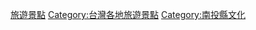 {{Catnav|頁面分類|地理|...|亞洲地理|東亞地理|台灣地理|臺灣行政區劃|南投縣}}
{{Catnav|頁面分類|地理|...|島嶼|太平洋島嶼|台灣|台灣地理|台灣旅遊景點|台灣各地旅遊景點}}
{{Catnav|頁面分類|地理|...|各國地理|中華民國地理|中華民國行政區劃|中華民國各省行政區劃|臺灣行政區劃|南投縣}}
{{Catnav|頁面分類|休閒|...|旅遊|旅遊景點|各大洲旅遊景點|亞洲旅遊景點|台灣旅遊景點|台灣各地旅遊景點}}
{{Catnav|頁面分類|社會|...|依大洲劃分的產業|各大洲旅遊|亞洲旅遊|台灣旅遊|台灣各地旅遊|台灣各地旅遊景點}}

[[Category:南投縣|旅遊景點]]
[[Category:台灣各地旅遊景點|Category:台灣各地旅遊景點]]
[[Category:南投縣文化|Category:南投縣文化]]